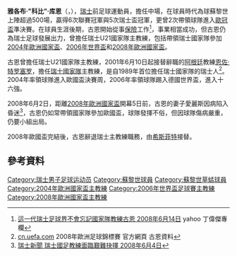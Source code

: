 {{noteTA
|G1=足球
|T=zh-hans:雅各布·库恩;zh-hk:雅各布·古恩;zh-tw:雅各布·庫恩;
|1=zh-hans:雅各布·库恩;zh-hk:雅各布·古恩;zh-tw:雅各布·庫恩;
|2=zh-hans:库恩;zh-hk:古恩;zh-tw:庫恩;
|3=zh-hans:希斯菲尔德;zh-hk:希斯菲特;zh-tw:希斯菲爾德;
}}
{{football manager infobox
| playername          = 科比·库恩<br>''Köbi Kuhn''
| image               = Koebi kuhn061115.jpg
| fullname            = Jakob Kuhn
| dateofbirth         = {{birth date|1943|10|12}}
| cityofbirth         = [[蘇黎世|蘇黎世]]
| countryofbirth      = {{SWI}}
| dateofdeath         = {{death date and age|2019|11|26|1943|10|12}}
| cityofdeath         = [[措利孔|措利孔]]
| countryofdeath      = {{SWI}}
| height              = 
| position            = [[中場|中場]]
| currentclub         = 
| youthyears          = 
| youthclubs          = 
| years               = 1961-1972<br>1972-1979
| clubs               = [[蘇黎世足球俱樂部|蘇黎世]]<br>[[蘇黎世草蜢足球俱樂部|草蜢]]
| caps(goals)         = 
| nationalyears       = 
| nationalteam        = [[瑞士國家足球隊|瑞士]]
| nationalcaps(goals) = 63
| manageryears        = 1983<br>1983-1984<br> -2001<br>2001-2008
| managerclubs        = [[蘇黎世足球俱樂部|蘇黎世]]<br>[[蘇黎世足球俱樂部|蘇黎世]]<br>瑞士 U21<br>[[瑞士國家足球隊|瑞士]]
}}
'''雅各布·"科比"·库恩'''（{{lang-de|'''Jakob "Köbi" Kuhn'''}}，{{bd|1943年|10月12日|2019年|11月26日|catIdx=Kuhn, Kobi}}），[[瑞士|瑞士]]前足球運動員，擔任中場，在球員時代為球蘇黎世上陣超過500場，贏得6次聯賽冠軍與5次瑞士盃冠軍，更曾2次帶領球隊進入[[歐冠盃|歐冠盃]]準決賽。在球員生涯後期，古恩開始從事[[保險|保險]]工作<ref>[http://hk.sports.yahoo.com/080614/308/2vpn6.html 這一代瑞士足球界不會忘記國家隊教練古恩 2008年6月14日] yahoo 丁偉傑專欄</ref>，事業相當成功，但古恩仍為瑞士足球發展出力，曾擔任瑞士U21國家隊主教練，包括帶領瑞士國家隊參加[[2004年歐洲國家盃|2004年歐洲國家盃]]、[[2006年世界盃|2006年世界盃]]和[[2008年歐洲國家盃|2008年歐洲國家盃]]。

古恩曾擔任瑞士U21國家隊主教練，2001年6月10日起接替辭職的[[阿根廷|阿根廷]]教練[[恩佐·特罗塞罗|恩佐·特罗塞罗]]，擔任[[瑞士國家足球隊|瑞士國家隊]]主教練，是自1989年首位擔任瑞士國家隊的瑞士人<ref>[http://cn.euro2008.uefa.com/tournament/teams/team=128/profile=1/index.html cn.uefa.com] {{webarchive|url=https://web.archive.org/web/20080517164033/http://cn.euro2008.uefa.com/tournament/teams/team=128/profile=1/index.html |date=2008-05-17 }}2008年歐洲足球錦標賽 官方網頁 古恩資料</ref>。2004年率領球隊進入歐國盃決賽周，2006年率領球隊踢入德國世界盃，進入十六強。

2008年6月2日，距離[[2008年歐洲國家盃|2008年歐洲國家盃]]開幕5日前，古恩的妻子愛麗斯因病陷入昏迷<ref>[http://www.swissinfo.ch/chi/news/sport.html?siteSect=181&sid=9169524&cKey=1212504192000&ty=st 瑞士新聞 瑞士國足教練面臨艱難抉擇 2008年6月4日]</ref>，古恩仍如常帶領國家隊參加歐國盃，球隊發揮不俗，但因球隊傷病嚴重，仍要小組出局。

2008年歐國盃完結後，古恩辭退瑞士主教練職務，由[[希斯菲特|希斯菲特]]接替。

== 參考資料 ==
{{reflist}}

{{2004年歐洲足球錦標賽瑞士參賽名單}}
{{2006年世界盃足球賽瑞士參賽名單}}
{{2008年歐洲足球錦標賽瑞士參賽名單}}

{{Authority control}}
{{DEFAULTSORT:Kuhn, Kobi}}
[[Category:瑞士男子足球运动员|Category:瑞士男子足球运动员]]
[[Category:蘇黎世球員|Category:蘇黎世球員]]
[[Category:蘇黎世草蜢球員|Category:蘇黎世草蜢球員]]
[[Category:2004年歐洲國家盃主教練|Category:2004年歐洲國家盃主教練]]
[[Category:2006年世界盃足球賽主教練|Category:2006年世界盃足球賽主教練]]
[[Category:2008年歐洲國家盃主教練|Category:2008年歐洲國家盃主教練]]